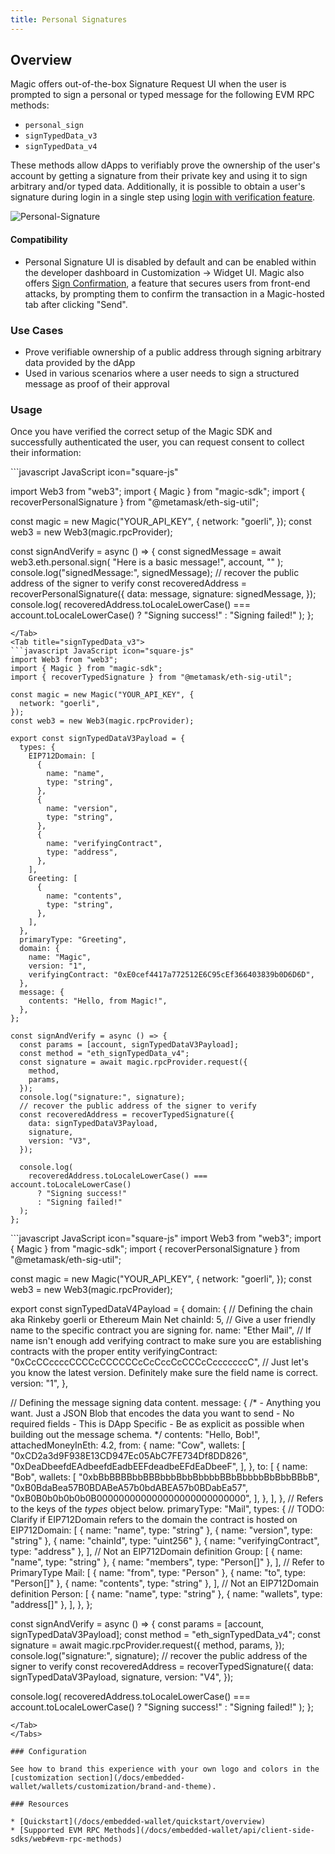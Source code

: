 ```yaml
---
title: Personal Signatures
---
```


## Overview

Magic offers out-of-the-box Signature Request UI when the user is prompted to sign a personal or typed message for the following EVM RPC methods:

- ⁠`personal_sign`
- `signTypedData_v3`
- `signTypedData_v4`

These methods allow dApps to verifiably prove the ownership of the user's account by getting a signature from their private key and using it to sign arbitrary and/or typed data. Additionally, it is possible to obtain a user's signature during login in a single step using [login with verification feature](docs/embedded-wallet/authentication/customization/login-ui#usage-0).

<Frame>
  <img src="/images/Personal-Signature.webp" alt="Personal-Signature" />
</Frame>

#### Compatibility

- Personal Signature UI is disabled by default and can be enabled within the developer dashboard in Customization -> Widget UI. Magic also offers [Sign Confirmation](/docs/embedded-wallet/wallets/security/sign-confirmation), a feature that secures users from front-end attacks, by prompting them to confirm the transaction in a Magic-hosted tab after clicking "Send".

### Use Cases

- Prove verifiable ownership of a public address through signing arbitrary data provided by the dApp
- Used in various scenarios where a user needs to sign a structured message as proof of their approval

### Usage

⁠Once you have verified the correct setup of the Magic SDK and successfully authenticated the user, you can request consent to collect their information:

<Tabs>
<Tab title="personal_sign">
```javascript JavaScript icon="square-js"

import Web3 from "web3";
import { Magic } from "magic-sdk";
import { recoverPersonalSignature } from "@metamask/eth-sig-util";

const magic = new Magic("YOUR_API_KEY", {
  network: "goerli",
});
const web3 = new Web3(magic.rpcProvider);

const signAndVerify = async () => {
  const signedMessage = await web3.eth.personal.sign(
    "Here is a basic message!",
    account,
    ""
  );
  console.log("signedMessage:", signedMessage);
  // recover the public address of the signer to verify
  const recoveredAddress = recoverPersonalSignature({
    data: message,
    signature: signedMessage,
  });
  console.log(
    recoveredAddress.toLocaleLowerCase() === account.toLocaleLowerCase()
      ? "Signing success!"
      : "Signing failed!"
  );
};
```
</Tab>
<Tab title="signTypedData_v3">
```javascript JavaScript icon="square-js"
import Web3 from "web3";
import { Magic } from "magic-sdk";
import { recoverTypedSignature } from "@metamask/eth-sig-util";

const magic = new Magic("YOUR_API_KEY", {
  network: "goerli",
});
const web3 = new Web3(magic.rpcProvider);

export const signTypedDataV3Payload = {
  types: {
    EIP712Domain: [
      {
        name: "name",
        type: "string",
      },
      {
        name: "version",
        type: "string",
      },
      {
        name: "verifyingContract",
        type: "address",
      },
    ],
    Greeting: [
      {
        name: "contents",
        type: "string",
      },
    ],
  },
  primaryType: "Greeting",
  domain: {
    name: "Magic",
    version: "1",
    verifyingContract: "0xE0cef4417a772512E6C95cEf366403839b0D6D6D",
  },
  message: {
    contents: "Hello, from Magic!",
  },
};

const signAndVerify = async () => {
  const params = [account, signTypedDataV3Payload];
  const method = "eth_signTypedData_v4";
  const signature = await magic.rpcProvider.request({
    method,
    params,
  });
  console.log("signature:", signature);
  // recover the public address of the signer to verify
  const recoveredAddress = recoverTypedSignature({
    data: signTypedDataV3Payload,
    signature,
    version: "V3",
  });

  console.log(
    recoveredAddress.toLocaleLowerCase() === account.toLocaleLowerCase()
      ? "Signing success!"
      : "Signing failed!"
  );
};
```
</Tab>
<Tab title="signTypedData_v4">
```javascript JavaScript icon="square-js"
import Web3 from "web3";
import { Magic } from "magic-sdk";
import { recoverPersonalSignature } from "@metamask/eth-sig-util";

const magic = new Magic("YOUR_API_KEY", {
  network: "goerli",
});
const web3 = new Web3(magic.rpcProvider);

export const signTypedDataV4Payload = {
  domain: {
    // Defining the chain aka Rinkeby goerli or Ethereum Main Net
    chainId: 5,
    // Give a user friendly name to the specific contract you are signing for.
    name: "Ether Mail",
    // If name isn't enough add verifying contract to make sure you are establishing contracts with the proper entity
    verifyingContract: "0xCcCCccccCCCCcCCCCCCcCcCccCcCCCcCcccccccC",
    // Just let's you know the latest version. Definitely make sure the field name is correct.
    version: "1",
  },

  // Defining the message signing data content.
  message: {
    /* - Anything you want. Just a JSON Blob that encodes the data you want to send - No required fields - This is DApp Specific - Be as explicit as possible when building out the message schema. */
    contents: "Hello, Bob!",
    attachedMoneyInEth: 4.2,
    from: {
      name: "Cow",
      wallets: [
        "0xCD2a3d9F938E13CD947Ec05AbC7FE734Df8DD826",
        "0xDeaDbeefdEAdbeefdEadbEEFdeadbeEFdEaDbeeF",
      ],
    },
    to: [
      {
        name: "Bob",
        wallets: [
          "0xbBbBBBBbbBBBbbbBbbBbbbbBBbBbbbbBbBbbBBbB",
          "0xB0BdaBea57B0BDABeA57b0bdABEA57b0BDabEa57",
          "0xB0B0b0b0b0b0B000000000000000000000000000",
        ],
      },
    ],
  },
  // Refers to the keys of the _types_ object below.
  primaryType: "Mail",
  types: {
    // TODO: Clarify if EIP712Domain refers to the domain the contract is hosted on
    EIP712Domain: [
      { name: "name", type: "string" },
      { name: "version", type: "string" },
      { name: "chainId", type: "uint256" },
      { name: "verifyingContract", type: "address" },
    ],
    // Not an EIP712Domain definition
    Group: [
      { name: "name", type: "string" },
      { name: "members", type: "Person[]" },
    ],
    // Refer to PrimaryType
    Mail: [
      { name: "from", type: "Person" },
      { name: "to", type: "Person[]" },
      { name: "contents", type: "string" },
    ],
    // Not an EIP712Domain definition
    Person: [
      { name: "name", type: "string" },
      { name: "wallets", type: "address[]" },
    ],
  },
};

const signAndVerify = async () => {
  const params = [account, signTypedDataV3Payload];
  const method = "eth_signTypedData_v4";
  const signature = await magic.rpcProvider.request({
    method,
    params,
  });
  console.log("signature:", signature);
  // recover the public address of the signer to verify
  const recoveredAddress = recoverTypedSignature({
    data: signTypedDataV3Payload,
    signature,
    version: "V4",
  });

  console.log(
    recoveredAddress.toLocaleLowerCase() === account.toLocaleLowerCase()
      ? "Signing success!"
      : "Signing failed!"
  );
};
```
</Tab>
</Tabs>

### Configuration

See how to brand this experience with your own logo and colors in the [customization section](/docs/embedded-wallet/wallets/customization/brand-and-theme). ⁠

### Resources

* [Quickstart](/docs/embedded-wallet/quickstart/overview)
* [Supported EVM RPC Methods](/docs/embedded-wallet/api/client-side-sdks/web#evm-rpc-methods)

